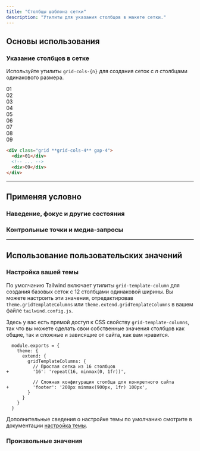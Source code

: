 ```yaml
---
title: "Столбцы шаблона сетки"
description: "Утилиты для указания столбцов в макете сетки."
---
```




## Основы использования

### Указание столбцов в сетке

Используйте утилиты `grid-cols-{n}` для создания сеток с _n_ столбцами одинакового размера.

<Example>
  <div class="grid grid-cols-4 gap-4 font-mono text-white text-sm text-center font-bold leading-6 bg-stripes-fuchsia rounded-lg">
    <div class="p-4 rounded-lg shadow-lg bg-fuchsia-500">01</div>
    <div class="p-4 rounded-lg shadow-lg bg-fuchsia-500">02</div>
    <div class="p-4 rounded-lg shadow-lg bg-fuchsia-500">03</div>
    <div class="p-4 rounded-lg shadow-lg bg-fuchsia-500">04</div>
    <div class="p-4 rounded-lg shadow-lg bg-fuchsia-500">05</div>
    <div class="p-4 rounded-lg shadow-lg bg-fuchsia-500">06</div>
    <div class="p-4 rounded-lg shadow-lg bg-fuchsia-500">07</div>
    <div class="p-4 rounded-lg shadow-lg bg-fuchsia-500">08</div>
    <div class="p-4 rounded-lg shadow-lg bg-fuchsia-500">09</div>
  </div>
</Example>

```html
<div class="grid **grid-cols-4** gap-4">
  <div>01</div>
  <!-- ... -->
  <div>09</div>
</div>
```

---

## <Heading ignore>Применяя условно</Heading>

### <Heading ignore>Наведение, фокус и другие состояния</Heading>

<HoverFocusAndOtherStates defaultClass="grid grid-cols-1" featuredClass="grid-cols-6" />

### <Heading ignore>Контрольные точки и медиа-запросы</Heading>

<BreakpointsAndMediaQueries defaultClass="grid grid-cols-1" featuredClass="grid-cols-6" />

---

## Использование пользовательских значений

### Настройка вашей темы

По умолчанию Tailwind включает утилиты `grid-template-column` для создания базовых сеток с 12 столбцами одинаковой ширины. Вы можете настроить эти значения, отредактировав `theme.gridTemplateColumns` или `theme.extend.gridTemplateColumns` в вашем файле `tailwind.config.js`.

Здесь у вас есть прямой доступ к CSS свойству `grid-template-columns`, так что вы можете сделать свои собственные значения столбцов как общие, так и сложные и зависящие от сайта, как вам нравится.

```diff-js tailwind.config.js
  module.exports = {
    theme: {
      extend: {
        gridTemplateColumns: {
          // Простая сетка из 16 столбцов
+         '16': 'repeat(16, minmax(0, 1fr))',

          // Сложная конфигурация столбца для конкретного сайта
+         'footer': '200px minmax(900px, 1fr) 100px',
        }
      }
    }
  }
```

Дополнительные сведения о настройке темы по умолчанию смотрите в документации [настройка темы](/docs/theme#customizing-the-default-theme).

### Произвольные значения

<ArbitraryValues property="grid-template-columns" featuredClass="grid-cols-[200px_minmax(900px,_1fr)_100px]" />
